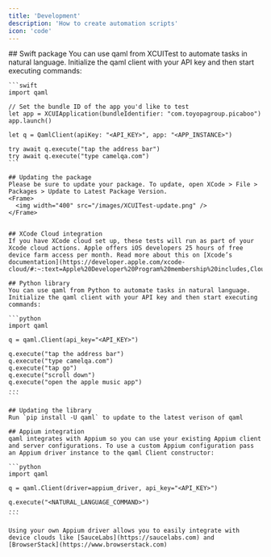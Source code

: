 ```yaml
---
title: 'Development'
description: 'How to create automation scripts'
icon: 'code'
---
```


<Tabs>
  <Tab title="Swift">
    ## Swift package
    You can use qaml from XCUITest to automate tasks in natural language. Initialize the qaml client with your API key and then start executing commands:

    ```swift
    import qaml

    // Set the bundle ID of the app you'd like to test
    let app = XCUIApplication(bundleIdentifier: "com.toyopagroup.picaboo")
    app.launch()

    let q = QamlClient(apiKey: "<API_KEY>", app: "<APP_INSTANCE>")

    try await q.execute("tap the address bar")
    try await q.execute("type camelqa.com")
    ```

    ## Updating the package
    Please be sure to update your package. To update, open XCode > File > Packages > Update to Latest Package Version.
    <Frame>
      <img width="400" src="/images/XCUITest-update.png" />
    </Frame>


    ## XCode Cloud integration
    If you have XCode cloud set up, these tests will run as part of your Xcode cloud actions. Apple offers iOS developers 25 hours of free device farm access per month. Read more about this on [Xcode’s documentation](https://developer.apple.com/xcode-cloud/#:~:text=Apple%20Developer%20Program%20membership%20includes,Cloud%20monthly%20subscriptions%20are%20available.&text=Upgrade%20or%20downgrade%20your%20subscription%20at%20any%20time.).

  </Tab>
  <Tab title="Python">

    ## Python library
    You can use qaml from Python to automate tasks in natural language. Initialize the qaml client with your API key and then start executing commands:

    ```python
    import qaml

    q = qaml.Client(api_key="<API_KEY>")

    q.execute("tap the address bar")
    q.execute("type camelqa.com")
    q.execute("tap go")
    q.execute("scroll down")
    q.execute("open the apple music app")
    ...
    ```

    ## Updating the library
    Run `pip install -U qaml` to update to the latest verison of qaml

    ## Appium integration
    qaml integrates with Appium so you can use your existing Appium client and server configurations. To use a custom Appium configuration pass an Appium driver instance to the qaml Client constructor:

    ```python
    import qaml

    q = qaml.Client(driver=appium_driver, api_key="<API_KEY>")

    q.execute("<NATURAL_LANGUAGE_COMMAND>")
    ...
    ```

    Using your own Appium driver allows you to easily integrate with device clouds like [SauceLabs](https://saucelabs.com) and [BrowserStack](https://www.browserstack.com)
  </Tab>
</Tabs>
